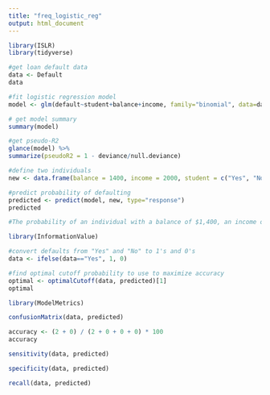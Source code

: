 ---
title: "freq_logistic_reg"
output: html_document
---

```{r}
library(ISLR)
library(tidyverse)
```

```{r}
#get loan default data
data <- Default
data
```

```{r}
#fit logistic regression model
model <- glm(default~student+balance+income, family="binomial", data=data)

```

```{r}
# get model summary
summary(model)
```

```{r}
#get pseudo-R2
glance(model) %>%
summarize(pseudoR2 = 1 - deviance/null.deviance)
```

```{r}
#define two individuals
new <- data.frame(balance = 1400, income = 2000, student = c("Yes", "No"))

#predict probability of defaulting
predicted <- predict(model, new, type="response")
predicted

#The probability of an individual with a balance of $1,400, an income of $2,000, and a student status of “Yes” has a probability of defaulting of 0.0299. Conversely, an individual with the same balance and income but with a student status of “No” has a probability of defaulting of 0.0556. 

```

```{r}
library(InformationValue)
```


```{r}
#convert defaults from "Yes" and "No" to 1's and 0's
data <- ifelse(data=="Yes", 1, 0)

#find optimal cutoff probability to use to maximize accuracy
optimal <- optimalCutoff(data, predicted)[1]
optimal

```

```{r}
library(ModelMetrics)
```

```{r}
confusionMatrix(data, predicted)
```

```{r}
accuracy <- (2 + 0) / (2 + 0 + 0 + 0) * 100
accuracy
```

```{r}
sensitivity(data, predicted)
```

```{r}
specificity(data, predicted)
```

```{r}
recall(data, predicted)
```

